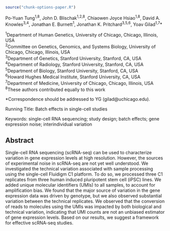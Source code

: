 
```r
source("chunk-options-paper.R")
```

Po-Yuan Tung^1,8^,
John D. Blischak^1,2,8^,
Chiaowen Joyce Hsiao^1,8^,
David A. Knowles^3,4^,
Jonathan E. Burnett^1^,
Jonathan K. Pritchard^3,5,6^,
Yoav Gilad^1,7^\*

^1^Department of Human Genetics, University of Chicago, Chicago, Illinois, USA  
^2^Committee on Genetics, Genomics, and Systems Biology, University of Chicago, Chicago, Illinois, USA  
^3^Department of Genetics, Stanford University, Stanford, CA, USA  
^4^Department of Radiology, Stanford University, Stanford, CA, USA  
^5^Department of Biology, Stanford University, Stanford, CA, USA  
^6^Howard Hughes Medical Institute, Stanford University, CA, USA  
^7^Department of Medicine, University of Chicago, Chicago, Illinois, USA  
^8^These authors contributed equally to this work

*Correspondence should be addressed to YG (gilad@uchicago.edu).

Running Title: Batch effects in single-cell studies

Keywords: single-cell RNA sequencing; study design; batch effects; gene expression noise; interindividual variation

## Abstract

Single-cell RNA sequencing (scRNA-seq) can be used to characterize variation in gene expression levels at high resolution.
However, the sources of experimental noise in scRNA-seq are not yet well understood.
We investigated the technical variation associated with sample processing using the single-cell Fluidigm C1 platform.
To do so, we processed three C1 replicates from three human induced pluripotent stem cell (iPSC) lines.
We added unique molecular identifiers (UMIs) to all samples, to account for amplification bias.
We found that the major source of variation in the gene expression data was driven by genotype, but we also observed substantial variation between the technical replicates.
We observed that the conversion of reads to molecules using the UMIs was impacted by both biological and technical variation, indicating that UMI counts are not an unbiased estimator of gene expression levels.
Based on our results, we suggest a framework for effective scRNA-seq studies.
